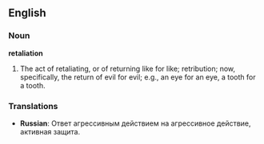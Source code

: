 ==English==

===Noun===

'''retaliation'''

#The act of retaliating, or of returning like for like; retribution; now, specifically, the return of evil for evil; e.g., an eye for an eye, a tooth for a tooth.

===Translations===
*'''Russian''': Ответ агрессивным действием на агрессивное действие, активная защита.